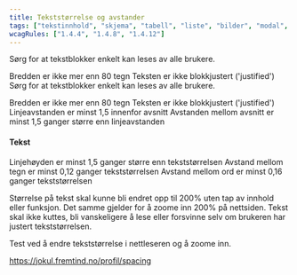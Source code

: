 ```yaml
---
title: Tekststørrelse og avstander
tags: ["tekstinnhold", "skjema", "tabell", "liste", "bilder", "modal", "innlogging", "navigasjon", "animasjon"]
wcagRules: ["1.4.4", "1.4.8", "1.4.12"]
---
```



Sørg for at tekstblokker enkelt kan leses av alle brukere.

<List>
    <CheckListItem>Bredden er ikke mer enn 80 tegn</CheckListItem>
	<CheckListItem>Teksten er ikke blokkjustert ('justified')</CheckListItem>
</List
**Tekstblokker**

Sørg for at tekstblokker enkelt kan leses av alle brukere.

<List>
    <CheckListItem>Bredden er ikke mer enn 80 tegn</CheckListItem>
    <CheckListItem>Teksten er ikke blokkjustert ('justified')</CheckListItem>
    <CheckListItem>Linjeavstanden er minst 1,5 innenfor avsnitt</CheckListItem>
    <CheckListItem>Avstanden mellom avsnitt er minst 1,5 ganger større enn linjeavstanden</CheckListItem>
</List>

#### Tekst

<List>
    <CheckListItem>Linjehøyden er minst 1,5 ganger større enn tekststørrelsen</CheckListItem>
    <CheckListItem>Avstand mellom tegn er minst 0,12 ganger tekststørrelsen</CheckListItem>
    <CheckListItem>Avstand mellom ord er minst 0,16 ganger tekststørrelsen</CheckListItem>
</List>

Størrelse på tekst skal kunne bli endret opp til 200% uten tap av innhold eller funksjon. Det samme gjelder for å zoome inn 200% på nettsiden. Tekst skal ikke kuttes, bli vanskeligere å lese eller forsvinne selv om brukeren har justert tekststørrelsen.

Test ved å endre tekststørrelse i nettleseren og å zoome inn.

https://jokul.fremtind.no/profil/spacing
